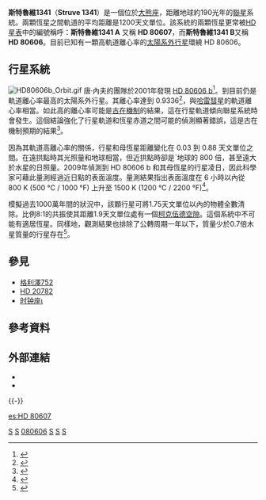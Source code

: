 {{Starbox begin
| name = Struve 1341
}}
{{Starbox image
| image = [[Image:HD_80606_HD_80607_GALEX_WikiSky.jpg|250px]]
| caption = [[星系演化探测器|GALEX]]巡天中的斯特魯維1341
}}
{{Starbox observe 2s
| epoch = [[J2000.0|J2000.0]]
| constell = [[大熊座|大熊座]]
| component1 = <!--'''-->Struve 1341 A''' or '''HD 80607<!--'''-->
| ra1 = {{RA|09|22|39.7266}}
| dec1 = {{DEC|+50|36|13.927}}
| appmag_v1 = +9.07
| component2 = <!--'''-->Struve 1341 B''' or '''HD 80606<!--'''-->
| ra2 = {{RA|09|22|37.5679}}
| dec2 = {{DEC|+50|36|13.397}}
| appmag_v2 = +8.93
}}
{{Starbox character
| class = G5V / G5V
| variable = <!--Variability type-->
}}
{{Starbox astrometry
| radial_v = 3.6 / 3.3
| prop_mo_ra = 42.80 / 46.98
| prop_mo_dec = 8.26 / 6.92
| parallax = 9.51 / 17.13
| p_error = <!--Parallax error (in milliarcsec)-->
| parallax_footnote = <!--Parallax footnote-->
| dist_ly = 190.41
| dist_pc = 58.38
| absmag_v = <!--Absolute magnitude (Johnson-Cousins V system)-->
}}
{{Starbox detail
| source = <!--[source url]-->
| component2 = HD 80606
| mass2 = 0.9
| radius2 = <!--Radius (in solar radii)-->
| gravity2 = <!--Surface gravity (given as the base 10 logarithm expressed in cgs units)-->
| luminosity2 = <!--Luminosity (in solar luminosities); prefer luminosity_bolometric or luminosity_visual-->
| luminosity_bolometric2 = <!--Luminosity (in solar luminosities), bolometric-->
| luminosity_visual2 = <!--Luminosity (in solar luminosities), visual (V)-->
| temperature2 = 5370
| metal2 = 0.43
| rotation2 = <!--Rotation (no units provided by template)-->
| rotational_velocity2 = <!--Rotational velocity (v sin i, in km/s)-->
| age2 = 7.63 {{e|9}}
}}
{{Starbox catalog
| names =
<center>'''Struve 1341 A</center>
[[Henry_Draper_Catalogue|HD]] 80607, [[Hipparcos_Catalogue|HIP]] 45983

<center>'''Struve 1341 B</center>
[[Henry_Draper_Catalogue|HD]] 80606, [[Hipparcos_Catalogue|HIP]] 45982
}}
{{Starbox reference
| Simbad = HD+80607
}}
{{Starbox reference
| Simbad = HD+80606
| EPE = HD+80606
}}
{{Starbox end}}

'''斯特魯維1341'''（'''Struve 1341'''）是一個位於[[大熊座|大熊座]]，距離地球約190光年的[[聯星|聯星]]系統。兩顆恆星之間軌道的平均距離是1200天文單位。該系統的兩顆恆星更常被[[HD星表|HD星表]]中的編號稱呼：'''斯特魯維1341 A''' 又稱 '''HD 80607'''，而'''斯特魯維1341 B'''又稱 '''HD 80606'''。目前已知有一顆高軌道離心率的[[太陽系外行星|太陽系外行星]]環繞 HD 80606。

==行星系統==
[[Image:HD80606b_Orbit.gif|thumb]]
唐·內夫的團隊於2001年發現 [[HD_80606_b|HD 80606 b]]<ref>{{cite journal | url=http://www.edpsciences.org/papers/aa/full/2001/32/aade293/aade293.html | author=Naef ''et al.'' | title=HD 80606 b, a planet on an extremely elongated orbit | journal=[[天文与天体物理学报|Astronomy and Astrophysics]] | volume=375 | year=2001 | pages=L27–L30 | doi=10.1051/0004-6361:20010853 | last2=Latham | first2=D. W. | last3=Mayor | first3=M. | last4=Mazeh | first4=T. | last5=Beuzit | first5=J. L. | last6=Drukier | first6=G. A. | last7=Perrier-Bellet | first7=C. | last8=Queloz | first8=D. | last9=Sivan | first9=J. P. | bibcode=2001A&A...375L..27N | arxiv=astro-ph/0106256 | access-date=2011-10-16 | archive-date=2009-02-08 | archive-url=https://web.archive.org/web/20090208215831/http://www.edpsciences.org/papers/aa/full/2001/32/aade293/aade293.html | dead-url=no }}</ref>。到目前仍是軌道離心率最高的太陽系外行星。其離心率達到 0.9336<ref name="fossey2009">{{cite arXiv|author=Fossey, S. J., Waldman, I. P., and Kipping, D. M.|title=Detection of a transit by the planetary companion of HD 80606|eprint=0902.4616|class=astro-ph|year=2009|accessdate=2009-03-07}}</ref>，與[[哈雷彗星|哈雷彗星]]的軌道離心率相當。如此高的離心率可能是[[古在機制|古在機制]]的結果，這在行星軌道傾向聯星系統時會發生。這個結論強化了行星軌道和恆星赤道之間可能的偵測顯著錯誤，這是古在機制預期的結果<ref name="moutou2009">{{cite arXiv|author=Moutou, C. ''et al.''|title=Photometric and spectroscopic detection of the primary transit of the 111-day-period planet HD 80606 b|eprint=0902.4457|class=astro-ph|year=2009|accessdate=2009-03-07}}</ref>。

因為其軌道高離心率的關係，行星和母恆星距離變化在 0.03 到 0.88 天文單位之間。在遠拱點時其光照量和地球相當，但近拱點時卻是ˋ地球的 800 倍，甚至遠大於水星的日照量。2009年偵測到 HD 80606 b 和其母恆星的行星凌日，因此科學家可藉此量測經過近日點的表面溫度。量測結果指出表面溫度在 6 小時以內從 800 K (500 °C / 1000 °F) 上升至 1500 K (1200 °C / 2200 °F)<ref>{{cite journal|author=Laughlin, G. ''et al.''|year=2009|title=Rapid heating of the atmosphere of an extrasolar planet |journal=[[自然_(期刊)|Nature]] |volume=457 |issue=7229 |pages=562–564 |doi=10.1038/nature07649|pmid=19177124|bibcode = 2009Natur.457..562L }}</ref>。

模擬過去1000萬年間的狀況中，該顆行星可將1.75天文單位以內的物體全數清除。比例8:1的共振使其距離1.9天文單位處有一個[[柯克伍德空隙|柯克伍德空隙]]。這個系統中不可能有適居恆星。同樣地，觀測結果也排除了公轉周期一年以下，質量少於0.7倍木星質量的行星存在<ref>{{cite journal | url=http://www.iop.org/EJ/article/1538-3881/134/3/1276/205882.html | author=Wittenmyer ''et al.'' | year=2007 | title=Dynamical and Observational Constraints on Additional Planets in Highly Eccentric Planetary Systems | journal=The [[天文期刊|Astronomical Journal]] | volume=134 | issue=3 | pages=1276–1284 | doi=10.1086/520880 | last2=Endl | first2=Michael | last3=Cochran | first3=William D. | last4=Levison | first4=Harold F. | bibcode=2007AJ....134.1276W | access-date=2011-10-16 | archive-date=2020-03-12 | archive-url=https://web.archive.org/web/20200312063205/https://iopscience.iop.org/article/1538-3881/134/3/1276/205882.html | dead-url=no }}</ref>。

{{OrbitboxPlanet begin}}
{{OrbitboxPlanet
| exoplanet = [[HD_80606_b|b]]
| mass = 4.0 ± 0.3<ref name="moutou2009" />
| semimajor = 0.453 ± 0.015<ref name="moutou2009" />
| period = 111.436 ± 0.003<ref name="moutou2009" />
| eccentricity = 0.9336 ± 0.0002<ref name="fossey2009" />
}}
{{Orbitbox end}}

==參見==
* [[格利澤752|格利澤752]]
* [[HD_20782|HD 20782]]
* [[时钟座ι|时钟座ι]]

==參考資料==
{{reflist}}
{{WikiSky}}

==外部連結==
* {{cite web |url=http://www.extrasolar.net/startour.asp?StarCatId=&StarId=140 |title=HD 80606 |accessdate=2008-06-25 |work=Extrasolar Visions |deadurl=yes |archiveurl=https://web.archive.org/web/20071204155206/http://www.extrasolar.net/startour.asp?StarCatId=&StarId=140 |archivedate=2007-12-04 }}
* {{cite news |url=http://news.bbc.co.uk/2/hi/science/nature/7857749.stm |title=Distant planet's roasting orbit |accessdate=2009-01-29 |date=2009-01-29 |work=BBC News |archive-date=2009-01-30 |archive-url=https://web.archive.org/web/20090130144915/http://news.bbc.co.uk/2/hi/science/nature/7857749.stm |dead-url=no }}
{{-}}
{{Sky|09|22|37.5679|+|50|36|13.397|190}}

[[Category:聯星|S]]
[[Category:行星系|S]]
[[Category:HD和HDE天體|080606]]
[[Category:大熊座|S]]
[[Category:黃矮星|S]]
[[Category:行星凌變星|S]]

[[es:HD_80607|es:HD 80607]]